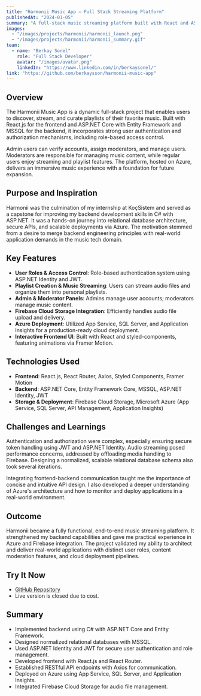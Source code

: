 ```yaml
---
title: "Harmonii Music App — Full Stack Streaming Platform"
publishedAt: "2024-01-05"
summary: "A full-stack music streaming platform built with React and ASP.NET Core, featuring user roles, playlist management, and Azure/Firebase integration."
images:
  - "/images/projects/harmonii/harmonii_launch.png"
  - "/images/projects/harmonii/harmonii_summary.gif"
team:
  - name: "Berkay Sonel"
    role: "Full Stack Developer"
    avatar: "/images/avatar.png"
    linkedIn: "https://www.linkedin.com/in/berkaysonel/"
link: "https://github.com/berkaysson/harmonii-music-app"
---
```


## Overview

The Harmonii Music App is a dynamic full-stack project that enables users to discover, stream, and curate playlists of their favorite music. Built with React.js for the frontend and ASP.NET Core with Entity Framework and MSSQL for the backend, it incorporates strong user authentication and authorization mechanisms, including role-based access control.

Admin users can verify accounts, assign moderators, and manage users. Moderators are responsible for managing music content, while regular users enjoy streaming and playlist features. The platform, hosted on Azure, delivers an immersive music experience with a foundation for future expansion.

## Purpose and Inspiration

Harmonii was the culmination of my internship at KoçSistem and served as a capstone for improving my backend development skills in C# with ASP.NET. It was a hands-on journey into relational database architecture, secure APIs, and scalable deployments via Azure. The motivation stemmed from a desire to merge backend engineering principles with real-world application demands in the music tech domain.

## Key Features

- **User Roles & Access Control**: Role-based authentication system using ASP.NET Identity and JWT.
- **Playlist Creation & Music Streaming**: Users can stream audio files and organize them into personal playlists.
- **Admin & Moderator Panels**: Admins manage user accounts; moderators manage music content.
- **Firebase Cloud Storage Integration**: Efficiently handles audio file upload and delivery.
- **Azure Deployment**: Utilized App Service, SQL Server, and Application Insights for a production-ready cloud deployment.
- **Interactive Frontend UI**: Built with React and styled-components, featuring animations via Framer Motion.

## Technologies Used

- **Frontend**: React.js, React Router, Axios, Styled Components, Framer Motion
- **Backend**: ASP.NET Core, Entity Framework Core, MSSQL, ASP.NET Identity, JWT
- **Storage & Deployment**: Firebase Cloud Storage, Microsoft Azure (App Service, SQL Server, API Management, Application Insights)

## Challenges and Learnings

Authentication and authorization were complex, especially ensuring secure token handling using JWT and ASP.NET Identity. Audio streaming posed performance concerns, addressed by offloading media handling to Firebase. Designing a normalized, scalable relational database schema also took several iterations.

Integrating frontend-backend communication taught me the importance of concise and intuitive API design. I also developed a deeper understanding of Azure's architecture and how to monitor and deploy applications in a real-world environment.

## Outcome

Harmonii became a fully functional, end-to-end music streaming platform. It strengthened my backend capabilities and gave me practical experience in Azure and Firebase integration. The project validated my ability to architect and deliver real-world applications with distinct user roles, content moderation features, and cloud deployment pipelines.

## Try It Now

- [GitHub Repository](https://github.com/berkaysson/harmonii-music-app)
- Live version is closed due to cost.

## Summary

- Implemented backend using C# with ASP.NET Core and Entity Framework.
- Designed normalized relational databases with MSSQL.
- Used ASP.NET Identity and JWT for secure user authentication and role management.
- Developed frontend with React.js and React Router.
- Established RESTful API endpoints with Axios for communication.
- Deployed on Azure using App Service, SQL Server, and Application Insights.
- Integrated Firebase Cloud Storage for audio file management.
